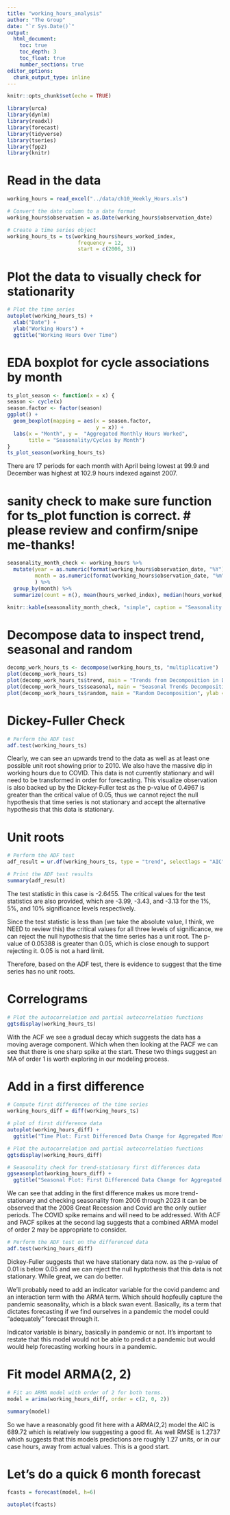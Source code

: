 ```yaml
---
title: "working_hours_analysis"
author: "The Group"
date: "`r Sys.Date()`"
output: 
  html_document:
    toc: true
    toc_depth: 3
    toc_float: true
    number_sections: true
editor_options: 
  chunk_output_type: inline
---
```


```r
knitr::opts_chunk$set(echo = TRUE)

library(urca)
library(dynlm)
library(readxl)
library(forecast)
library(tidyverse)
library(tseries)
library(fpp2)
library(knitr)
```

# Read in the data
```r
working_hours = read_excel("../data/ch10_Weekly_Hours.xls")

# Convert the date column to a date format
working_hours$observation = as.Date(working_hours$observation_date)

# Create a time series object
working_hours_ts = ts(working_hours$hours_worked_index, 
                       frequency = 12, 
                       start = c(2006, 3))
```

# Plot the data to visually check for stationarity
```r
# Plot the time series
autoplot(working_hours_ts) + 
  xlab("Date") + 
  ylab("Working Hours") +
  ggtitle("Working Hours Over Time")
```

# EDA boxplot for cycle associations by month
```r
ts_plot_season <- function(x = x) {
season <- cycle(x)
season.factor <- factor(season)
ggplot() + 
  geom_boxplot(mapping = aes(x = season.factor,
                             y = x)) +
  labs(x = "Month", y =  "Aggregated Monthly Hours Worked",
       title = "Seasonality/Cycles by Month")
}
ts_plot_season(working_hours_ts)
```
There are 17 periods for each month with April being lowest at 99.9 and December was highest at 102.9 hours indexed against 2007.

# sanity check to make sure function for ts_plot function is correct. # please review and confirm/snipe me-thanks!
```r
seasonality_month_check <- working_hours %>%
  mutate(year = as.numeric(format(working_hours$observation_date, "%Y")),
         month = as.numeric(format(working_hours$observation_date, "%m"))
         ) %>%
  group_by(month) %>%
  summarize(count = n(), mean(hours_worked_index), median(hours_worked_index))

knitr::kable(seasonality_month_check, "simple", caption = "Seasonality by Month") # cleanup
```

# Decompose data to inspect trend, seasonal and random
```r
decomp_work_hours_ts <- decompose(working_hours_ts, "multiplicative")
plot(decomp_work_hours_ts)
plot(decomp_work_hours_ts$trend, main = "Trends from Decomposition in Data", ylab = "Aggregated Monthly Hours")
plot(decomp_work_hours_ts$seasonal, main = "Seasonal Trends Decomposition in Data", ylab = "Aggregated Monthly Hours")
plot(decomp_work_hours_ts$random, main = "Random Decomposition", ylab = "Aggregated Monthly Hours")
```

# Dickey-Fuller Check
```r
# Perform the ADF test
adf.test(working_hours_ts)
```
Clearly, we can see an upwards trend to the data as well as at least one possible unit root showing prior to 2010. We also have the massive dip in working hours due to COVID. This data is not currently stationary and will need to be transformed in order for forecasting. This visualize observation is also backed up by the Dickey-Fuller test as the p-value of 0.4967 is greater than the critical value of 0.05, thus we cannot reject the null hypothesis that time series is not stationary and accept the alternative hypothesis that this data is stationary.

# Unit roots
```r
# Perform the ADF test
adf_result = ur.df(working_hours_ts, type = "trend", selectlags = "AIC")

# Print the ADF test results
summary(adf_result)
```
The test statistic in this case is -2.6455. The critical values for the test statistics are also provided, which are -3.99, -3.43, and -3.13 for the 1%, 5%, and 10% significance levels respectively.

Since the test statistic is less than (we take the absolute value, I think, we NEED to review this) the critical values for all three levels of significance, we can reject the null hypothesis that the time series has a unit root. The p-value of 0.05388 is greater than 0.05, which is close enough to support rejecting it. 0.05 is not a hard limit.

Therefore, based on the ADF test, there is evidence to suggest that the time series has no unit roots.

# Correlograms
```r
# Plot the autocorrelation and partial autocorrelation functions
ggtsdisplay(working_hours_ts)
```
With the ACF we see a gradual decay which suggests the data has a moving average component. Which when then looking at the PACF we can see that there is one sharp spike at the start. These two things suggest an MA of order 1 is worth exploring in our modeling process.

# Add in a first difference
```r
# Compute first differences of the time series
working_hours_diff = diff(working_hours_ts)

# plot of first difference data
autoplot(working_hours_diff) +
  ggtitle("Time Plot: First Differenced Data Change for Aggregated Monthly Working Hours")

# Plot the autocorrelation and partial autocorrelation functions
ggtsdisplay(working_hours_diff)

# Seasonality check for trend-stationary first differences data
ggseasonplot(working_hours_diff) +
  ggtitle("Seasonal Plot: First Differenced Data Change for Aggregated Monthly Working Hours")

```
We can see that adding in the first difference makes us more trend-stationary and checking seasonality from 2006 through 2023 it can be observed that the 2008 Great Recession and Covid are the only outlier periods. The COVID spike remains and will need to be addressed. With ACF and PACF spikes at the second lag suggests that a combined ARMA model of order 2 may be appropriate to consider.

```r
# Perform the ADF test on the differenced data
adf.test(working_hours_diff)
```
Dickey-Fuller suggests that we have stationary data now. as the p-value of 0.01 is below 0.05 and we can reject the null hyptothesis that this data is not stationary. While great, we can do better. 

We'll probably need to add an indicator variable for the covid pandemc and an interaction term with the ARMA term. Which should hopfeully capture the pandemic seasonality, which is a black swan event. Basically, its a term that dictates forecasting if we find ourselves in a pandemic the model could "adequately" forecast through it. 

Indicator variable is binary, basically in pandemic or not. It's important to restate that this model would not be able to predict a pandemic but would would help forecasting working hours in a pandemic.

# Fit model ARMA(2, 2)
```r
# Fit an ARMA model with order of 2 for both terms.
model = arima(working_hours_diff, order = c(2, 0, 2))

summary(model)
```
So we have a reasonably good fit here with a ARMA(2,2) model the AIC is 689.72 which is relatively low suggesting a good fit. As well RMSE is 1.2737 which suggests that this models predictions are roughly 1.27 units, or in our case hours, away from actual values. This is a good start.

# Let's do a quick 6 month forecast
```r
fcasts = forecast(model, h=6)

autoplot(fcasts)
```

